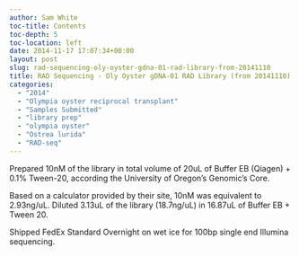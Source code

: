 ```yaml
---
author: Sam White
toc-title: Contents
toc-depth: 5
toc-location: left
date: 2014-11-17 17:07:34+00:00
layout: post
slug: rad-sequencing-oly-oyster-gdna-01-rad-library-from-20141110
title: RAD Sequencing - Oly Oyster gDNA-01 RAD Library (from 20141110)
categories:
  - "2014"
  - "Olympia oyster reciprocal transplant"
  - "Samples Submitted"
  - "library prep"
  - "olympia oyster"
  - "Ostrea lurida"
  - "RAD-seq"
---
```


Prepared 10nM of the library in total volume of 20uL of Buffer EB (Qiagen) + 0.1% Tween-20, according the University of Oregon's Genomic's Core.

Based on a calculator provided by their site, 10nM was equivalent to 2.93ng/uL. Diluted 3.13uL of the library (18.7ng/uL) in 16.87uL of Buffer EB + Tween 20.

Shipped FedEx Standard Overnight on wet ice for 100bp single end Illumina sequencing.
